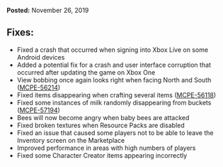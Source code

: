 **Posted:** November 26, 2019

## **Fixes:**

-   Fixed a crash that occurred when signing into Xbox Live on some Android devices
-   Added a potential fix for a crash and user interface corruption that occurred after updating the game on Xbox One
-   View bobbing once again looks right when facing North and South ([MCPE-56214](https://bugs.mojang.com/browse/MCPE-56214))
-   Fixed items disappearing when crafting several items ([MCPE-56118](https://bugs.mojang.com/browse/MCPE-56118))
-   Fixed some instances of milk randomly disappearing from buckets ([MCPE-57194](https://bugs.mojang.com/browse/MCPE-57194))
-   Bees will now become angry when baby bees are attacked
-   Fixed broken textures when Resource Packs are disabled
-   Fixed an issue that caused some players not to be able to leave the Inventory screen on the Marketplace
-   Improved performance in areas with high numbers of players
-   Fixed some Character Creator items appearing incorrectly